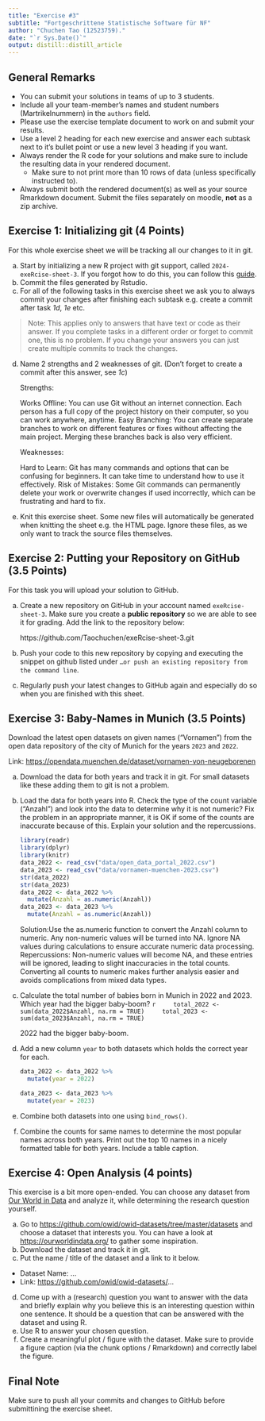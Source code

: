 ```yaml
---
title: "Exercise #3"
subtitle: "Fortgeschrittene Statistische Software für NF"
author: "Chuchen Tao (12523759)."
date: "`r Sys.Date()`"
output: distill::distill_article
---
```


## General Remarks

-   You can submit your solutions in teams of up to 3 students.
-   Include all your team-member's names and student numbers
    (Martrikelnummern) in the `authors` field.
-   Please use the exercise template document to work on and submit your
    results.
-   Use a level 2 heading for each new exercise and answer each subtask
    next to it's bullet point or use a new level 3 heading if you want.
-   Always render the R code for your solutions and make sure to include
    the resulting data in your rendered document.
    -   Make sure to not print more than 10 rows of data (unless
        specifically instructed to).
-   Always submit both the rendered document(s) as well as your source
    Rmarkdown document. Submit the files separately on moodle, **not**
    as a zip archive.

## Exercise 1: Initializing git (4 Points)

For this whole exercise sheet we will be tracking all our changes to it
in git.

a)  Start by initializing a new R project with git support, called
    `2024-exeRcise-sheet-3`. If you forgot how to do this, you can
    follow this
    [guide](https://malikaihle.github.io/Introduction-RStudio-Git-GitHub/rstudio_project.html).
b)  Commit the files generated by Rstudio.
c)  For all of the following tasks in this exercise sheet we ask you to
    always commit your changes after finishing each subtask e.g. create
    a commit after task *1d*, *1e* etc.

> Note: This applies only to answers that have text or code as their
> answer. If you complete tasks in a different order or forget to commit
> one, this is no problem. If you change your answers you can just
> create multiple commits to track the changes.

d)  Name 2 strengths and 2 weaknesses of git. (Don't forget to create a
    commit after this answer, see *1c*)
    
    Strengths:

    Works Offline: You can use Git without an internet connection. Each person 
                   has a full copy of the project history on their computer, so 
                   you can work anywhere, anytime.
    Easy Branching: You can create separate branches to work on different 
                   features or fixes without affecting the main project. Merging
                   these branches back is also very efficient.
    
    Weaknesses:

    Hard to Learn: Git has many commands and options that can be confusing for 
                   beginners. It can take time to understand how to use it 
                   effectively.
    Risk of Mistakes: Some Git commands can permanently delete your work or 
                      overwrite changes if used incorrectly, which can be 
                      frustrating and hard to fix.
e)  Knit this exercise sheet. Some new files will automatically be
    generated when knitting the sheet e.g. the HTML page. Ignore these
    files, as we only want to track the source files themselves.

## Exercise 2: Putting your Repository on GitHub (3.5 Points)

For this task you will upload your solution to GitHub.

a)  Create a new repository on GitHub in your account named
    `exeRcise-sheet-3`. Make sure you create a **public repository** so
    we are able to see it for grading. Add the link to the repository
    below:
    
    https://github.com/Taochuchen/exeRcise-sheet-3.git
    
b)  Push your code to this new repository by copying and executing the
    snippet on github listed under
    `…or push an existing repository from the command line`.
c)  Regularly push your latest changes to GitHub again and especially do
    so when you are finished with this sheet.

## Exercise 3: Baby-Names in Munich (3.5 Points)

Download the latest open datasets on given names ("Vornamen") from the
open data repository of the city of Munich for the years `2023` and
`2022`.

Link: <https://opendata.muenchen.de/dataset/vornamen-von-neugeborenen>

a)  Download the data for both years and track it in git. For small
    datasets like these adding them to git is not a problem.

b)  Load the data for both years into R. Check the type of the count
    variable ("Anzahl") and look into the data to determine why it is
    not numeric? Fix the problem in an appropriate manner, it is OK if
    some of the counts are inaccurate because of this. Explain your
    solution and the repercussions.
    
    ```r
    library(readr)
    library(dplyr)
    library(knitr)
    data_2022 <- read_csv("data/open_data_portal_2022.csv")
    data_2023 <- read_csv("data/vornamen-muenchen-2023.csv")
    str(data_2022)
    str(data_2023)
    data_2022 <- data_2022 %>%
      mutate(Anzahl = as.numeric(Anzahl))
    data_2023 <- data_2023 %>%
      mutate(Anzahl = as.numeric(Anzahl))
    ```
   
    Solution:Use the as.numeric function to convert the Anzahl column to 
             numeric. Any non-numeric values will be turned into NA. Ignore NA 
             values during calculations to ensure accurate numeric data 
             processing.
    Repercussions: Non-numeric values will become NA, and these entries will be 
                   ignored, leading to slight inaccuracies in the total counts.
                   Converting all counts to numeric makes further analysis 
                   easier and avoids complications from mixed data types.



c)  Calculate the total number of babies born in Munich in 2022
    and 2023. Which year had the bigger baby-boom?
    ```r
    total_2022 <- sum(data_2022$Anzahl, na.rm = TRUE)
    total_2023 <- sum(data_2023$Anzahl, na.rm = TRUE)
    ```

    2022 had the bigger baby-boom.
    
d)  Add a new column `year` to both datasets which holds the correct
    year for each.
    
    ```r
    data_2022 <- data_2022 %>%
      mutate(year = 2022)

    data_2023 <- data_2023 %>%
      mutate(year = 2023)
    ```
    

e)  Combine both datasets into one using `bind_rows()`.

f)  Combine the counts for same names to determine the most popular
    names across both years. Print out the top 10 names in a nicely
    formatted table for both years. Include a table caption.

## Exercise 4: Open Analysis (4 points)

This exercise is a bit more open-ended. You can choose any dataset from
[Our World in Data](https://ourworldindata.org/) and analyze it, while
determining the research question yourself.

a)  Go to <https://github.com/owid/owid-datasets/tree/master/datasets>
    and choose a dataset that interests you. You can have a look at
    <https://ourworldindata.org/> to gather some inspiration.
b)  Download the dataset and track it in git.
c)  Put the name / title of the dataset and a link to it below.

-   Dataset Name: ...
-   Link: <https://github.com/owid/owid-datasets/>...

d)  Come up with a (research) question you want to answer with the data
    and briefly explain why you believe this is an interesting question
    within one sentence. It should be a question that can be answered
    with the dataset and using R.
e)  Use R to answer your chosen question.
f)  Create a meaningful plot / figure with the dataset. Make sure to
    provide a figure caption (via the chunk options / Rmarkdown) and
    correctly label the figure.

## Final Note

Make sure to push all your commits and changes to GitHub before
submittining the exercise sheet.
